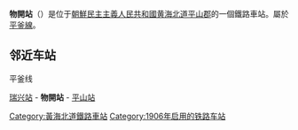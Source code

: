 {{朝鮮半島車站資訊
|公司色 = red
|文字色 = 
|站名 = 物開站
|圖片 = 
|pxl = 
|圖片說明 =
|前一站 = [[瑞兴站|瑞兴]]
|前一站距離 = 10.5
|後一站距離 = 8.8
|後一站 = [[平山站_(黃海北道)|平山]]
|所屬路線 = [[平釜线|平釜线]]
|距離 = 117.9
|起點站 = [[平壤站|平壤]]
|諺文 = 물개역
|朝鮮漢字 = 物開驛
|文觀部式 = Mulgae-yeok
|馬-賴式 = Mulgae-yŏk
|副站名 = 
|車站編號 = 
|停站路線數 = 
|所屬公司 = [[朝鮮民主主義人民共和國鐵道省|朝鮮民主主義人民共和國鐵道省]]
|所在地 =[[黄海北道|黄海北道]][[平山郡|平山郡]]
|車站構造 = 地面车站
|月台配置 = 
|啟用年月日 =1906年
|廢站年月日 = 
|上下車人次 = 
|統計年度 = 
|轉車 = 
|備註 = 
|全寬備註 = 
}}

'''物開站'''（{{kor|名=北|諺=물개역|漢=物開驛|羅=Mulgae yŏk|f=y}}）是位于[[朝鮮民主主義人民共和國|朝鮮民主主義人民共和國]][[黄海北道|黄海北道]][[平山郡|平山郡]]的一個鐵路車站。屬於[[平釜線|平釜線]]。

==邻近车站==
;平釜线
[[瑞兴站|瑞兴站]] - '''物開站''' - [[平山站_(黃海北道)|平山站]]

{{朝鲜铁路小作品}}

{{平釜线}}

[[Category:黃海北道鐵路車站|Category:黃海北道鐵路車站]]
[[Category:1906年启用的铁路车站|Category:1906年启用的铁路车站]]